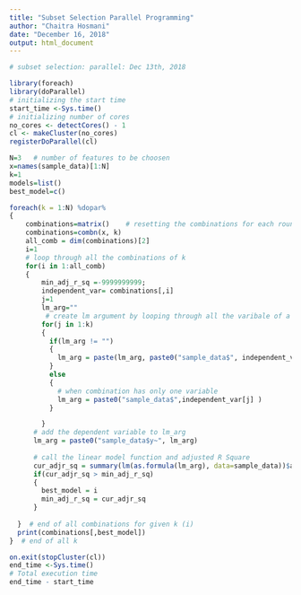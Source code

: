 ---
title: "Subset Selection Parallel Programming"
author: "Chaitra Hosmani"
date: "December 16, 2018"
output: html_document
---

```{r cars}
# subset selection: parallel: Dec 13th, 2018

library(foreach)
library(doParallel)
# initializing the start time
start_time <-Sys.time()
# initializing number of cores
no_cores <- detectCores() - 1
cl <- makeCluster(no_cores)
registerDoParallel(cl)

N=3   # number of features to be choosen
x=names(sample_data)[1:N]
k=1
models=list()
best_model=c()

foreach(k = 1:N) %dopar%  
{
    combinations=matrix()    # resetting the combinations for each round of k
    combinations=combn(x, k) 
    all_comb = dim(combinations)[2]
    i=1
    # loop through all the combinations of k
    for(i in 1:all_comb)
    {
        min_adj_r_sq =-9999999999;
        independent_var= combinations[,i]  
        j=1
        lm_arg=""
         # create lm argument by looping through all the varibale of a given combination
        for(j in 1:k)
        {
          if(lm_arg != "")
          {
            lm_arg = paste(lm_arg, paste0("sample_data$", independent_var[j]), sep="+")
          }
          else
          {
            # when combination has only one variable
            lm_arg = paste0("sample_data$",independent_var[j] )
          }

        }
      # add the dependent variable to lm_arg
      lm_arg = paste0("sample_data$y~", lm_arg)
     
      # call the linear model function and adjusted R Square
      cur_adjr_sq = summary(lm(as.formula(lm_arg), data=sample_data))$adj.r.squared
      if(cur_adjr_sq > min_adj_r_sq)
      {
        best_model = i
        min_adj_r_sq = cur_adjr_sq
      }
         
  }  # end of all combinations for given k (i)
  print(combinations[,best_model])
}  # end of all k

on.exit(stopCluster(cl))
end_time <-Sys.time()
# Total execution time
end_time - start_time
```

